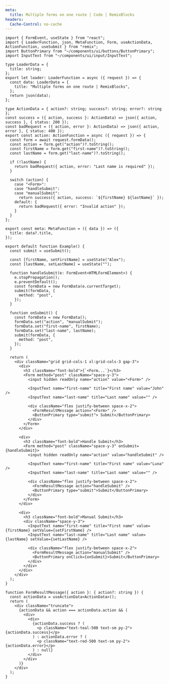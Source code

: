 ```yaml
---
meta:
  title: Multiple forms on one route | Code | RemixBlocks
headers:
  Cache-Control: no-cache
---
```


```tsx
import { FormEvent, useState } from "react";
import { LoaderFunction, json, MetaFunction, Form, useActionData, ActionFunction, useSubmit } from "remix";
import ButtonPrimary from "~/components/ui/buttons/ButtonPrimary";
import InputText from "~/components/ui/input/InputText";

type LoaderData = {
  title: string;
};
export let loader: LoaderFunction = async ({ request }) => {
  const data: LoaderData = {
    title: "Multiple forms on one route | RemixBlocks",
  };
  return json(data);
};

type ActionData = { action?: string; success?: string; error?: string };
const success = ({ action, success }: ActionData) => json({ action, success }, { status: 200 });
const badRequest = ({ action, error }: ActionData) => json({ action, error }, { status: 400 });
export const action: ActionFunction = async ({ request }) => {
  const form = await request.formData();
  const action = form.get("action")?.toString();
  const firstName = form.get("first-name")?.toString();
  const lastName = form.get("last-name")?.toString();

  if (!lastName) {
    return badRequest({ action, error: "Last name is required" });
  }

  switch (action) {
    case "<Form>":
    case "handleSubmit":
    case "manualSubmit":
      return success({ action, success: `${firstName} ${lastName}` });
    default: {
      return badRequest({ error: "Invalid action" });
    }
  }
};

export const meta: MetaFunction = ({ data }) => ({
  title: data?.title,
});

export default function Example() {
  const submit = useSubmit();

  const [firstName, setFirstName] = useState("Alex");
  const [lastName, setLastName] = useState("");

  function handleSubmit(e: FormEvent<HTMLFormElement>) {
    e.stopPropagation();
    e.preventDefault();
    const formData = new FormData(e.currentTarget);
    submit(formData, {
      method: "post",
    });
  }

  function onSubmit() {
    const formData = new FormData();
    formData.set("action", "manualSubmit");
    formData.set("first-name", firstName);
    formData.set("last-name", lastName);
    submit(formData, {
      method: "post",
    });
  }

  return (
    <div className="grid grid-cols-1 xl:grid-cols-3 gap-3">
      <div>
        <h3 className="font-bold">{`<Form...`}</h3>
        <Form method="post" className="space-y-3">
          <input hidden readOnly name="action" value="<Form>" />

          <InputText name="first-name" title="First name" value="John" />
          <InputText name="last-name" title="Last name" value="" />

          <div className="flex justify-between space-x-2">
            <FormResultMessage action="<Form>" />
            <ButtonPrimary type="submit"> Submit</ButtonPrimary>
          </div>
        </Form>
      </div>

      <div>
        <h3 className="font-bold">Handle Submit</h3>
        <Form method="post" className="space-y-3" onSubmit={handleSubmit}>
          <input hidden readOnly name="action" value="handleSubmit" />

          <InputText name="first-name" title="First name" value="Luna" />
          <InputText name="last-name" title="Last name" value="" />

          <div className="flex justify-between space-x-2">
            <FormResultMessage action="handleSubmit" />
            <ButtonPrimary type="submit">Submit</ButtonPrimary>
          </div>
        </Form>
      </div>

      <div>
        <h3 className="font-bold">Manual Submit</h3>
        <div className="space-y-3">
          <InputText name="first-name" title="First name" value={firstName} setValue={setFirstName} />
          <InputText name="last-name" title="Last name" value={lastName} setValue={setLastName} />

          <div className="flex justify-between space-x-2">
            <FormResultMessage action="manualSubmit" />
            <ButtonPrimary onClick={onSubmit}>Submit</ButtonPrimary>
          </div>
        </div>
      </div>
    </div>
  );
}

function FormResultMessage({ action }: { action?: string }) {
  const actionData = useActionData<ActionData>();
  return (
    <div className="truncate">
      {actionData && action === actionData.action && (
        <div>
          <div>
            {actionData.success ? (
              <p className="text-teal-500 text-sm py-2">{actionData.success}</p>
            ) : actionData.error ? (
              <p className="text-red-500 text-sm py-2">{actionData.error}</p>
            ) : null}
          </div>
        </div>
      )}
    </div>
  );
}
```
